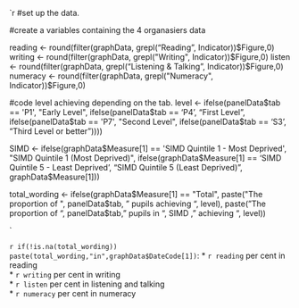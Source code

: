 

`r 
#set up the data.


#create a variables containing the 4 organasiers data

reading <- round(filter(graphData, grepl("Reading", Indicator))$Figure,0)
writing <- round(filter(graphData, grepl("Writing", Indicator))$Figure,0)
listen <- round(filter(graphData, grepl("Listening & Talking", Indicator))$Figure,0)
numeracy <- round(filter(graphData, grepl("Numeracy", Indicator))$Figure,0)

#code level achieving depending on the tab.
level <- ifelse(panelData$tab == 'P1', "Early Level", 
		ifelse(panelData$tab == 'P4', "First Level", 
		ifelse(panelData$tab == 'P7', "Second Level", 
		ifelse(panelData$tab == 'S3', "Third Level or better"))))

SIMD <- ifelse(graphData$Measure[1] == 'SIMD Quintile 1 - Most Deprived', "SIMD Quintile 1 (Most Deprived)",
		ifelse(graphData$Measure[1] == 'SIMD Quintile 5 - Least Deprived', "SIMD Quintile 5 (Least Deprived)", graphData$Measure[1]))

total_wording <- ifelse(graphData$Measure[1] == "Total", paste("The proportion of ", panelData$tab, " pupils achieving ", level),
			paste("The proportion of ", panelData$tab, " pupils in ", SIMD , " achieving ", level))

`

`r if(!is.na(total_wording)) paste(total_wording,"in",graphData$DateCode[1])`:
* `r reading` per cent in reading  
* `r writing` per cent in writing  
* `r listen` per cent in listening and talking  
* `r numeracy` per cent in numeracy  

